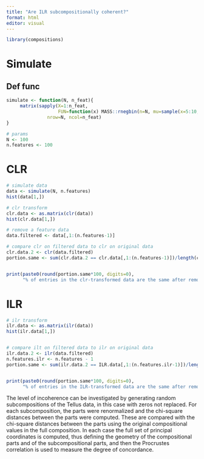 ```yaml
---
title: "Are ILR subcompositionally coherent?"
format: html
editor: visual
---
```


```r
library(compositions)
```

# Simulate
## Def func
```r

simulate <- function(N, n_feat){
     matrix(sapply(X=1:n_feat,
                   FUN=function(x) MASS::rnegbin(n=N, mu=sample(x=5:10,size=1), theta=sample(x=1:5, size=1))),
               nrow=N, ncol=n_feat)
}

# params
N <- 100
n.features <- 100
```

# CLR
```r
# simulate data
data <- simulate(N, n.features)
hist(data[1,])

# clr transform
clr.data <- as.matrix(clr(data))
hist(clr.data[1,])

# remove a feature data
data.filtered <- data[,1:(n.features-1)]

# compare clr on filtered data to clr on original data
clr.data.2 <- clr(data.filtered)
portion.same <- sum(clr.data.2 == clr.data[,1:(n.features-1)])/length(clr.data.2)


print(paste0(round(portion.same*100, digits=0),
      "% of entries in the clr-transformed data are the same after removing a feature"))
```

# ILR
```r
# ilr transform
ilr.data <- as.matrix(ilr(data))
hist(ilr.data[1,])


# compare ilt on filtered data to ilr on original data
ilr.data.2 <- ilr(data.filtered)
n.features.ilr <- n.features - 1
portion.same <- sum(ilr.data.2 == ILR.data[,1:(n.features.ilr-1)])/length(ilr.data.2)


print(paste0(round(portion.same*100, digits=0),
      "% of entries in the ILR-transformed data are the same after removing a feature"))

```

The level of incoherence can be investigated by generating random subcompositions of the Tellus data, in this
case with zeros not replaced. For each subcomposition,
the parts were renormalized and the chi-square distances
between the parts were computed. These are compared
with the chi-square distances between the parts using the
original compositional values in the full composition. In
each case the full set of principal coordinates is computed,
thus defining the geometry of the compositional parts and
of the subcompositional parts, and then the Procrustes
correlation is used to measure the degree of concordance.
